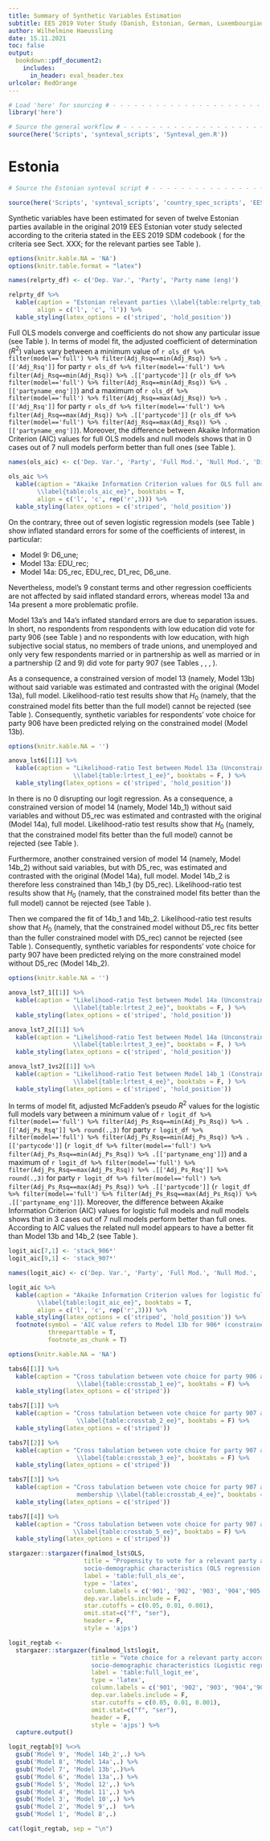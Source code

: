 ---
title: Summary of Synthetic Variables Estimation 
subtitle: EES 2019 Voter Study (Danish, Estonian, German, Luxembourgian, Maltese, Netherlands, Spanish and British (UK) samples)
author: Wilhelmine Haeussling
date: 15.11.2021 
toc: false
output: 
  bookdown::pdf_document2:
    includes:
      in_header: eval_header.tex
urlcolor: RedOrange
---

```{r echo=FALSE, warning=FALSE, message=FALSE}

# Load 'here' for sourcing # - - - - - - - - - - - - - - - - - - - - - - - - - - - - - - #
library('here')

# Source the general workflow # - - - - - - - - - - - - - - - - - - - - - - - - - - - - -#
source(here('Scripts', 'synteval_scripts', 'Synteval_gen.R'))

```

\newpage
# Estonia

```{r echo=FALSE, warning=FALSE, message=FALSE}
# Source the Estonian synteval script # - - - - - - - - - - - - - - - - - - - - - - - - - #

source(here('Scripts', 'synteval_scripts', 'country_spec_scripts', 'EES2019_ee_synteval.R'))

```

Synthetic variables have been estimated for seven of twelve Estonian parties available in the original 
2019 EES Estonian voter study selected according to the criteria stated in the EES 2019 SDM codebook (
for the criteria see Sect. XXX; for the relevant parties see Table \ref{table:relprty_tab_ee}). 

```{r echo=FALSE, warning=FALSE, message=FALSE}
options(knitr.kable.NA = 'NA')
options(knitr.table.format = "latex")

names(relprty_df) <- c('Dep. Var.', 'Party', 'Party name (eng)')

relprty_df %>% 
  kable(caption = "Estonian relevant parties \\label{table:relprty_tab_ee}", booktabs = T, 
        align = c('l', 'c', 'l')) %>% 
  kable_styling(latex_options = c('striped', 'hold_position'))

```

Full OLS models converge and coefficients do not show any particular issue (see Table 
\ref{table:full_ols_ee}). 
In terms of model fit, the adjusted coefficient of determination ($R^2$) values vary between 
a minimum value of `r ols_df %>% filter(model=='full') %>% filter(Adj_Rsq==min(Adj_Rsq)) %>% .[['Adj_Rsq']]` 
for party `r ols_df %>% filter(model=='full') %>% filter(Adj_Rsq==min(Adj_Rsq)) %>% .[['partycode']]` 
(`r ols_df %>% filter(model=='full') %>% filter(Adj_Rsq==min(Adj_Rsq)) %>% .[['partyname_eng']]`) 
and a maximum of `r ols_df %>% filter(model=='full') %>% filter(Adj_Rsq==max(Adj_Rsq)) %>% .[['Adj_Rsq']]`
for party `r ols_df %>% filter(model=='full') %>% filter(Adj_Rsq==max(Adj_Rsq)) %>% .[['partycode']]`
(`r ols_df %>% filter(model=='full') %>% filter(Adj_Rsq==max(Adj_Rsq)) %>% .[['partyname_eng']]`). 
Moreover, the difference between Akaike Information Criterion (AIC) values for full OLS models and null 
models shows that in 0 cases out of 7 null models perform better than full ones (see Table 
\ref{table:ols_aic_ee}).

```{r echo=FALSE, warning=FALSE, message=FALSE}


names(ols_aic) <- c('Dep. Var.', 'Party', 'Full Mod.', 'Null Mod.', 'Diff. (Full-Null)')

ols_aic %>% 
  kable(caption = "Akaike Information Criterion values for OLS full and null models 
        \\label{table:ols_aic_ee}", booktabs = T, 
        align = c('l', 'c', rep('r',3))) %>% 
  kable_styling(latex_options = c('striped', 'hold_position'))


```

On the contrary, three out of seven logistic regression models (see Table \ref{table:full_logit_ee}) show 
inflated standard errors for some of the coefficients of interest, in particular: 

* Model 9: D6_une;
* Model 13a: EDU_rec;
* Model 14a: D5_rec, EDU_rec, D1_rec, D6_une.
 
Nevertheless, model's 9 constant terms and other regression coefficients are not affected by said inflated standard errors, whereas model 13a and 14a present a more problematic profile. 

Model 13a's and 14a's inflated standard errors are due to separation issues. In short, no respondents from respondents with low education did vote for party 906 (see Table \ref{table:crosstab_1_ee}) and no respondents with low education, with high subjective social status, no members of trade unions, and unemployed and only very few respondents married or in partnership as well as married or in a partnership (2 and 9) did vote for party 907 
(see Tables \ref{table:crosstab_2_ee}, \ref{table:crosstab_3_ee}, \ref{table:crosstab_4_ee}, 
\ref{table:crosstab_5_ee}).

As a consequence, a constrained version of model 13 (namely, Model 13b) without said variable was 
estimated and contrasted with the original (Model 13a), full model. Likelihood-ratio test results show 
that $H_0$ (namely, that the constrained model fits better than the full model) cannot be rejected 
(see Table \ref{table:lrtest_1_ee}). Consequently, synthetic variables for respondents' vote choice for 
party 906 have been predicted relying on the constrained model (Model 13b). 

```{r echo=FALSE, warning=FALSE, message=FALSE}

options(knitr.kable.NA = '')

anova_lst6[[1]] %>%
  kable(caption = "Likelihood-ratio Test between Model 13a (Unconstrained) and Model 13b (Constrained)
                  \\label{table:lrtest_1_ee}", booktabs = F, ) %>% 
  kable_styling(latex_options = c('striped', 'hold_position'))

```

In \ref{table:crosstab_2_ee} there is no 0 disrupting our logit regression. As a consequence, a constrained version of model 14 (namely, Model 14b_1) without said variables and without D5_rec was 
estimated and contrasted with the original (Model 14a), full model. 
Likelihood-ratio test results show that $H_0$ (namely, that the constrained model fits better than the full model) cannot be rejected (see Table \ref{table:lrtest_2_ee}). 

Furthermore, another constrained version of model 14 (namely, Model 14b_2) without said variables, but with D5_rec, was estimated and contrasted with the original (Model 14a), full model.
Model 14b_2 is therefore less constrained than 14b_1 (by D5_rec).
Likelihood-ratio test results show that $H_0$ (namely, that the constrained model fits better than the full model) cannot be rejected (see Table \ref{table:lrtest_3_ee}). 

Then we compared the fit of 14b_1 and 14b_2. Likelihood-ratio test results show that $H_0$ (namely, that the constrained model without D5_rec fits better than the fuller constrained model with D5_rec) cannot be rejected (see Table \ref{table:lrtest_3_ee}). Consequently, synthetic variables for respondents' vote choice for party 907 have been predicted relying on the more constrained model without D5_rec (Model 14b_2).

```{r echo=FALSE, warning=FALSE, message=FALSE}

options(knitr.kable.NA = '')

anova_lst7_1[[1]] %>%
  kable(caption = "Likelihood-ratio Test between Model 14a (Unconstrained) and Model 14b_1 (Constrained and without D5_rec)
                  \\label{table:lrtest_2_ee}", booktabs = F, ) %>% 
  kable_styling(latex_options = c('striped', 'hold_position'))

anova_lst7_2[[1]] %>%
  kable(caption = "Likelihood-ratio Test between Model 14a (Unconstrained) and Model 14b_2 (Constrained and with D5_rec)
                  \\label{table:lrtest_3_ee}", booktabs = F, ) %>% 
  kable_styling(latex_options = c('striped', 'hold_position'))

anova_lst7_1vs2[[1]] %>%
  kable(caption = "Likelihood-ratio Test between Model 14b_1 (Constrained and without D5_rec, here: Constrained) and Model 14b_2 (Constrained and with D5_rec, here Unconstrained)
                  \\label{table:lrtest_4_ee}", booktabs = F, ) %>% 
  kable_styling(latex_options = c('striped', 'hold_position'))

```


In terms of model fit, adjusted McFadden's pseudo $R^2$ values for the logistic full models vary between 
a minimum value of 
`r logit_df %>% filter(model=='full') %>% filter(Adj_Ps_Rsq==min(Adj_Ps_Rsq)) %>% .[['Adj_Ps_Rsq']] %>% round(.,3)` 
for party `r logit_df %>% filter(model=='full') %>% filter(Adj_Ps_Rsq==min(Adj_Ps_Rsq)) %>% .[['partycode']]` 
(`r logit_df %>% filter(model=='full') %>% filter(Adj_Ps_Rsq==min(Adj_Ps_Rsq)) %>% .[['partyname_eng']]`) 
and a maximum of 
`r logit_df %>% filter(model=='full') %>% filter(Adj_Ps_Rsq==max(Adj_Ps_Rsq)) %>% .[['Adj_Ps_Rsq']] %>% round(.,3)`
for party `r logit_df %>% filter(model=='full') %>% filter(Adj_Ps_Rsq==max(Adj_Ps_Rsq)) %>% .[['partycode']]`
(`r logit_df %>% filter(model=='full') %>% filter(Adj_Ps_Rsq==max(Adj_Ps_Rsq)) %>% .[['partyname_eng']]`). 
Moreover, the difference between Akaike Information Criterion (AIC) values for logistic full models and 
null models shows that in 3 cases out of 7 null models perform better than full ones. According to AIC 
values the related null model appears to have a better fit than Model 13b and 14b_2 (see Table
\ref{table:logit_aic_ee}). 

```{r echo=FALSE, warning=FALSE, message=FALSE}

logit_aic[7,1] <- 'stack_906*'
logit_aic[9,1] <- 'stack_907*'

names(logit_aic) <- c('Dep. Var.', 'Party', 'Full Mod.', 'Null Mod.', 'Diff. (Full-Null)')

logit_aic %>% 
  kable(caption = "Akaike Information Criterion values for logistic full and null models 
        \\label{table:logit_aic_ee}", booktabs = T, 
        align = c('l', 'c', rep('r',3))) %>% 
  kable_styling(latex_options = c('striped', 'hold_position')) %>% 
  footnote(symbol = 'AIC value refers to Model 13b for 906* (constrained) and 14b_2 for 907* (constrained and with D5_rec).',
           threeparttable = T,
           footnote_as_chunk = T)
```

```{r echo=FALSE, warning=FALSE, message=FALSE}

options(knitr.kable.NA = 'NA')

tabs6[[1]] %>% 
  kable(caption = "Cross tabulation between vote choice for party 906 and respondents' education 
                   \\label{table:crosstab_1_ee}", booktabs = F) %>% 
  kable_styling(latex_options = c('striped'))

tabs7[[1]] %>% 
  kable(caption = "Cross tabulation between vote choice for party 907 and respondents' marital status
                   \\label{table:crosstab_2_ee}", booktabs = F) %>% 
  kable_styling(latex_options = c('striped'))

tabs7[[2]] %>% 
  kable(caption = "Cross tabulation between vote choice for party 907 and respondents' education 
                   \\label{table:crosstab_3_ee}", booktabs = F) %>% 
  kable_styling(latex_options = c('striped'))

tabs7[[3]] %>% 
  kable(caption = "Cross tabulation between vote choice for party 907 and respondents' trade union 
                   membership \\label{table:crosstab_4_ee}", booktabs = F) %>% 
  kable_styling(latex_options = c('striped'))

tabs7[[4]] %>% 
  kable(caption = "Cross tabulation between vote choice for party 907 and respondents' employment status 
                  \\label{table:crosstab_5_ee}", booktabs = F) %>% 
  kable_styling(latex_options = c('striped'))

```


```{r, results='asis', echo=F}

stargazer::stargazer(finalmod_lst$OLS, 
                     title = "Propensity to vote for a relevant party according to respondents' 
                     socio-demographic characteristics (OLS regression models)",
                     label = 'table:full_ols_ee',
                     type = 'latex',
                     column.labels = c('901', '902', '903', '904','905', '906', '907'),
                     dep.var.labels.include = F,
                     star.cutoffs = c(0.05, 0.01, 0.001),
                     omit.stat=c("f", "ser"),
                     header = F,
                     style = 'ajps')

logit_regtab <- 
  stargazer::stargazer(finalmod_lst$logit, 
                       title = "Vote choice for a relevant party according to respondents' 
                       socio-demographic characteristics (Logistic regression models)",
                       label = 'table:full_logit_ee',
                       type = 'latex',
                       column.labels = c('901', '902', '903', '904','905','906','906','907', '907'),
                       dep.var.labels.include = F,
                       star.cutoffs = c(0.05, 0.01, 0.001),
                       omit.stat=c("f", "ser"),
                       header = F,
                       style = 'ajps') %>% 
  capture.output() 

logit_regtab[9] %<>%
  gsub('Model 9', 'Model 14b_2',.) %>% 
  gsub('Model 8', 'Model 14a',.) %>% 
  gsub('Model 7', 'Model 13b',.)%>% 
  gsub('Model 6', 'Model 13a',.) %>% 
  gsub('Model 5', 'Model 12',.) %>% 
  gsub('Model 4', 'Model 11',.) %>% 
  gsub('Model 3', 'Model 10',.) %>% 
  gsub('Model 2', 'Model 9',.)  %>% 
  gsub('Model 1', 'Model 8',.)

cat(logit_regtab, sep = "\n")
  

```


